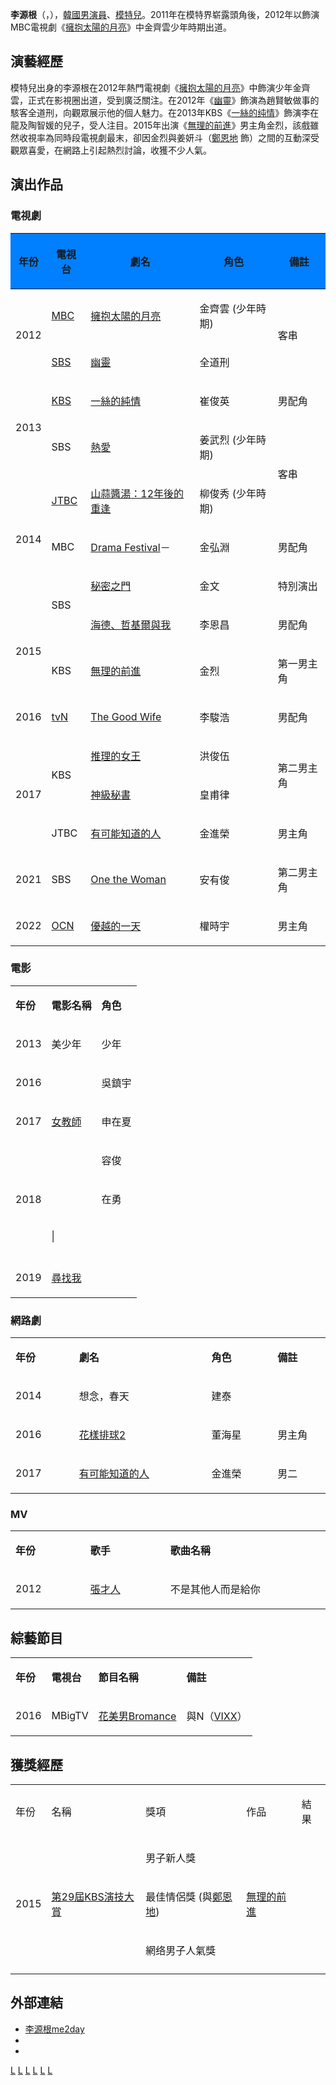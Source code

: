{{藝人
| 姓名 = 李源根
| 類型 = 男演員
| 圖片 =170107 여교사 무대인사 김하늘 유인영 이원근 (7).jpg
| 圖片尺寸 = 250px
| 圖片簡介 = 
| 外文名 = 이원근
| 外文 = ko
| 原名 = 
| 羅馬拼音 = Lee Won Keun 
| 國籍 = {{KOR}}
| 出生日期 = {{birth date and age|1991|6|27}}
| 出生地點 = {{KOR}}[[首爾特別市|首爾特別市]]
| 教育程度 = [[建國大學|建國大學]]電影藝術系
| 職業 = [[演員|演員]]、[[模特兒|模特兒]]
| 語言 = [[韓國語|韓國語]]
| 出道日期 = 2012年
| 出道作 = 《[[擁抱太陽的月亮|擁抱太陽的月亮]]》
| 代表作 = 《[[無理的前進|無理的前進]]》 
| 經紀公司 = <small>[[BH娛樂|BH Entertainment]]（2011年－2015年）<br>逌本Company（2016年－至今）</small>
|IMDb = 5900682
}}

'''李源根'''（{{lang-ko|'''이원근'''}}，{{bd|1991年|6月27日}}），[[韓國|韓國]][[男演員|男演員]]、[[模特兒|模特兒]]。2011年在模特界崭露頭角後，2012年以飾演MBC電視劇《[[擁抱太陽的月亮|擁抱太陽的月亮]]》中金齊雲少年時期出道。

== 演藝經歷 ==
模特兒出身的李源根在2012年熱門電視劇《[[擁抱太陽的月亮|擁抱太陽的月亮]]》中飾演少年金齊雲，正式在影視圈出道，受到廣泛關注。在2012年《[[幽靈|幽靈]]》飾演為趙賢敏做事的駭客全道刑，向觀眾展示他的個人魅力。在2013年KBS《[[一絲的纯情|一絲的纯情]]》飾演李在龍及陶智媛的兒子，受人注目。2015年出演《[[無理的前進|無理的前進]]》男主角金烈，該戲雖然收視率為同時段電視劇最末，卻因金烈與姜妍斗（[[鄭恩地|鄭恩地]] 飾）之間的互動深受觀眾喜愛，在網路上引起熱烈討論，收獲不少人氣。

== 演出作品 ==
=== 電視劇 ===
{| class="wikitable" width="60%"
!style="background:#007FFF"|年份
!style="background:#007FFF"|電視台
!style="background:#007FFF"|劇名
!style="background:#007FFF"|角色
!style="background:#007FFF"|備註
|-
|rowspan=2| 2012 || [[文化廣播_(韓國)|MBC]] || [[擁抱太陽的月亮|擁抱太陽的月亮]] || 金齊雲 (少年時期)||rowspan=2|  客串
|-
| [[SBS株式會社|SBS]] || [[幽靈_(韓國電視劇)|幽靈]] || 全道刑 
|-
|rowspan=2| 2013 || [[韓國放送公社|KBS]] || [[一絲的純情|一絲的純情]] || 崔俊英 || 男配角
|-
| SBS || [[熱愛_(2013年電視劇)|熱愛]] || 姜武烈 (少年時期)||rowspan=2| 客串 
|-
|rowspan=3| 2014 || [[JTBC|JTBC]] || [[山蒜醬湯：12年後的重逢|山蒜醬湯：12年後的重逢]] || 柳俊秀 (少年時期)
|-
| MBC || [[Drama_Festival#第二季|Drama Festival]]－{{link-ko|馨榮堂日記|형영당 일기}} || 金弘淵 || 男配角
|-
|rowspan=2| SBS || [[秘密之門|秘密之門]] || 金文 || 特別演出 
|-
|rowspan=2| 2015 || [[海德、哲基爾與我|海德、哲基爾與我]] || 李恩昌 || 男配角
|-
| KBS || [[無理的前進|無理的前進]] || 金烈 ||第一男主角
|-
| 2016 || [[TVN|tvN]] || [[法妻當自強|The Good Wife]] || 李駿浩 ||男配角
|-
|rowspan=3| 2017 ||rowspan=2| KBS || [[推理的女王|推理的女王]] || 洪俊伍 ||rowspan=2|第二男主角
|-
| [[神級秘書|神級秘書]] || 皇甫律
|-
| JTBC || [[有可能知道的人|有可能知道的人]] || 金進榮 ||男主角
|-
| 2021 || SBS || [[One_the_Woman|One the Woman]] || 安有俊 || 第二男主角
|-
| 2022 || [[OCN_(頻道)|OCN]] || [[優越的一天|優越的一天]] || 權時宇 || 男主角
|}

=== 電影 ===
{|class="wikitable" width="30%" style="text-align: center"
|- style="background: blue;color:white"
|'''年份'''||'''電影名稱'''||'''角色'''
|-
| 2013 || 美少年 || 少年
|-
| 2016 || {{link-ko|網 (電影)|그물 (영화)|網}} || 吳鎮宇
|-
| 2017 || [[女教師|女教師]] || 申在夏
|-
|rowspan=4| 2018|| {{link-ko|換季男友|환절기 (영화)|換季男友（換季期、換節期）}} || 容俊
|-
| {{link-ko|怪物們|괴물들}} || 在勇
|-
| |{{link-ko|明堂(電影)|명당 (영화)|明堂}}|| 
|-
|{{link-ko|妳的名字是薔薇|그대 이름은 장미}} || 
|-
| 2019 || [[尋找我|尋找我]] || 
|}

=== 網路劇 ===
{|class="wikitable" width="30%" style="text-align: center"
|- style="background: blue;color:white"
|style="width:8%"|'''年份'''||style="width:20%"|'''劇名'''||style="width:10%"|'''角色'''||style="width:8%"|'''備註'''
|-
| 2014 || 想念，春天 || 建泰 ||
|-
| 2016 || [[花樣排球2|花樣排球2]] || 董海星 ||男主角
|-
| 2017 || [[有可能知道的人|有可能知道的人]] || 金進榮 ||男二
|}

=== MV ===
{|class=wikitable width=30% style="text-align: center"
|- style="background:blue;color:white"
|style="width:8%"|'''年份'''||style="width:10%"|'''歌手'''||style="width:20%"|'''歌曲名稱'''
|-
| 2012 || [[張才人|張才人]] || 不是其他人而是給你 
|}

== 綜藝節目 ==
{|class="wikitable" style="text-align: center"
|- style="background: blue;color:white"
|'''年份'''||'''電視台'''||'''節目名稱'''||'''備註'''
|-
| 2016 || MBigTV || [[花美男Bromance|花美男Bromance]] || 與N（[[VIXX|VIXX]]）
|}

==獲獎經歷==
{|class=wikitable width=70%
|-style="background:#007FFF; color:white; font-weight:bold; text-align:center;"
|年份 || 名稱 || 獎項 || 作品 || 結果
|-
|rowspan=3|2015|| rowspan="3" | [[2015_KBS演技大賞|第29屆KBS演技大賞]] || 男子新人獎||rowspan=3|[[無理的前進|無理的前進]]||{{nom}}
|-
|最佳情侶獎 (與[[鄭恩地|鄭恩地]]) ||{{nom}}
|-
|網络男子人氣獎||{{nom}}
|-
|}

== 外部連結 ==
*[https://web.archive.org/web/20120618160210/http://me2day.net/lwk_ 李源根me2day]
*{{facebook|official.lwk}}{{ko}}
*{{Instagram|lilyjardin}}

{{Yooborn Company}}
[[Category:韓國電視演員|L]]
[[Category:韓國電影演員|L]]
[[Category:韓國男性模特兒|L]]
[[Category:首爾特別市出身人物|L]]
[[Category:建國大學校友|L]]
[[Category:李姓|L]]